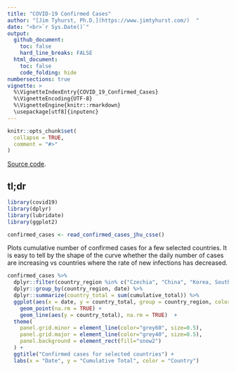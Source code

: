 ```yaml
---
title: "COVID-19 Confirmed Cases"
author: "[Jim Tyhurst, Ph.D.](https://www.jimtyhurst.com/)  "
date: "<br>`r Sys.Date()`"
output:
  github_document:
    toc: false
    hard_line_breaks: FALSE
  html_document:
    toc: false
    code_folding: hide
numbersections: true
vignette: >
  %\VignetteIndexEntry{COVID_19_Confirmed_Cases}
  %\VignetteEncoding{UTF-8}
  %\VignetteEngine{knitr::rmarkdown}
  \usepackage[utf8]{inputenc}
---
```


```r
knitr::opts_chunk$set(
  collapse = TRUE,
  comment = "#>"
)
```

[Source code](./covid19_confirmed_cases.Rmd).

## tl;dr

```r
library(covid19)
library(dplyr)
library(lubridate)
library(ggplot2)

confirmed_cases <- read_confirmed_cases_jhu_csse()
```

Plots cumulative number of confirmed cases for a few selected countries. It is easy to tell by the shape of the curve whether the daily number of cases are increasing vs countries where the rate of new infections has decreased.

```r
confirmed_cases %>%
  dplyr::filter(country_region %in% c("Czechia", "China", "Korea, South", "Iran", "Italy", "Spain", "US")) %>% 
  dplyr::group_by(country_region, date) %>% 
  dplyr::summarize(country_total = sum(cumulative_total)) %>% 
  ggplot(aes(x = date, y = country_total, group = country_region, color = country_region)) +
    geom_point(na.rm = TRUE) +
    geom_line(aes(y = country_total), na.rm = TRUE)  + 
  theme(
    panel.grid.minor = element_line(color="grey60", size=0.5),
    panel.grid.major = element_line(color="grey40", size=0.5),
    panel.background = element_rect(fill="snow2")
  ) +
  ggtitle("Confirmed cases for selected countries") +
  labs(x = "Date", y = "Cumulative Total", color = "Country")
```
